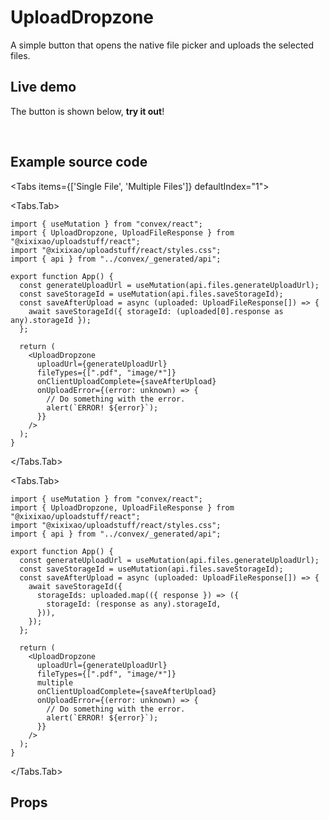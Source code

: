 
# UploadDropzone

A simple button that opens the native file picker and uploads the selected files.

## Live demo

The button is shown below, **try it out**!

<br />

<UploadDropzone
  uploadUrl="https://wry-bird-327.convex.site/dontStoreImage"
  subtitle="Any file will do"
/>

## Example source code

<Tabs items={['Single File', 'Multiple Files']} defaultIndex="1">

<Tabs.Tab>

```tsx filename="src/App.tsx"
import { useMutation } from "convex/react";
import { UploadDropzone, UploadFileResponse } from "@xixixao/uploadstuff/react";
import "@xixixao/uploadstuff/react/styles.css";
import { api } from "../convex/_generated/api";

export function App() {
  const generateUploadUrl = useMutation(api.files.generateUploadUrl);
  const saveStorageId = useMutation(api.files.saveStorageId);
  const saveAfterUpload = async (uploaded: UploadFileResponse[]) => {
    await saveStorageId({ storageId: (uploaded[0].response as any).storageId });
  };

  return (
    <UploadDropzone
      uploadUrl={generateUploadUrl}
      fileTypes={[".pdf", "image/*"]}
      onClientUploadComplete={saveAfterUpload}
      onUploadError={(error: unknown) => {
        // Do something with the error.
        alert(`ERROR! ${error}`);
      }}
    />
  );
}
```

</Tabs.Tab>

<Tabs.Tab>

```tsx filename="src/App.tsx"
import { useMutation } from "convex/react";
import { UploadDropzone, UploadFileResponse } from "@xixixao/uploadstuff/react";
import "@xixixao/uploadstuff/react/styles.css";
import { api } from "../convex/_generated/api";

export function App() {
  const generateUploadUrl = useMutation(api.files.generateUploadUrl);
  const saveStorageId = useMutation(api.files.saveStorageId);
  const saveAfterUpload = async (uploaded: UploadFileResponse[]) => {
    await saveStorageId({
      storageIds: uploaded.map(({ response }) => ({
        storageId: (response as any).storageId,
      })),
    });
  };

  return (
    <UploadDropzone
      uploadUrl={generateUploadUrl}
      fileTypes={[".pdf", "image/*"]}
      multiple
      onClientUploadComplete={saveAfterUpload}
      onUploadError={(error: unknown) => {
        // Do something with the error.
        alert(`ERROR! ${error}`);
      }}
    />
  );
}
```

</Tabs.Tab>

</Tabs>

## Props

<Props />
